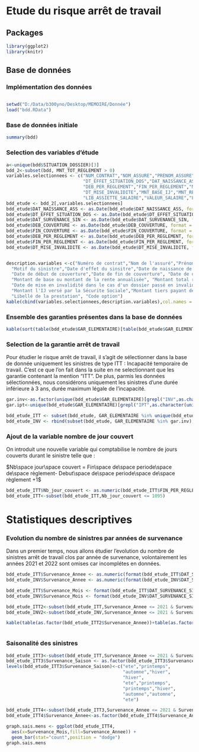 
# Etude du risque arrêt de travail



## Packages
```r
library(ggplot2)
library(knitr)
```

## Base de données

### Implémentation des données

```r

```

```r
setwd("D:/Data/b300yno/Desktop/MEMOIRE/Donnée")
load("bdd.RData")
```
### Base de données initiale
```r
summary(bdd)
```

### Selection des variables d'étude

```r
a<-unique(bdd$SITUATION_DOSSIER)[3]
bdd_2<-subset(bdd, MNT_TOT_REGLEMENT > 0)  
variables.selectionnees <- c("NUM_CONTRAT","NOM_ASSURE","PRENOM_ASSURE","SOC_APERITRICE","GAR_ELEMENTAIRE","MOTIF_SITUATION",
                             "DT_EFFET_SITUATION_DOS","DAT_NAISSANCE_ASS","DAT_SURVENANCE_SIN","DEB_COUVERTURE","FIN_COUVERTURE",
                             "DEB_PER_REGLEMENT","FIN_PER_REGLEMENT","MNT_BASE","MNT_TOT_REGLEMENT","MNT_REVALORISE","NB_J_INDEMNISES",
                             "DT_MISE_INVALIDITE","MNT_BASE_IJ","MNT_REVALORISATION_IJ","MNT_SS_IJ","MNT_TIERS_IJ",
                             "LIB_ASSIETTE_SALAIRE","VALEUR_SALAIRE","LIB_CHOIX_DE_PRESTATION","CD_OPTION")
bdd_etude <- bdd_2[,variables.selectionnees]
bdd_etude$DAT_NAISSANCE_ASS <- as.Date(bdd_etude$DAT_NAISSANCE_ASS, format = "%d/%m/%Y" )
bdd_etude$DT_EFFET_SITUATION_DOS <- as.Date(bdd_etude$DT_EFFET_SITUATION_DOS, format = "%d/%m/%Y" )
bdd_etude$DAT_SURVENANCE_SIN <- as.Date(bdd_etude$DAT_SURVENANCE_SIN, format = "%d/%m/%Y" )
bdd_etude$DEB_COUVERTURE <- as.Date(bdd_etude$DEB_COUVERTURE, format = "%d/%m/%Y" )
bdd_etude$FIN_COUVERTURE <- as.Date(bdd_etude$FIN_COUVERTURE, format = "%d/%m/%Y" )
bdd_etude$DEB_PER_REGLEMENT <- as.Date(bdd_etude$DEB_PER_REGLEMENT, format = "%d/%m/%Y" )
bdd_etude$FIN_PER_REGLEMENT <- as.Date(bdd_etude$FIN_PER_REGLEMENT, format = "%d/%m/%Y" )
bdd_etude$DT_MISE_INVALIDITE <- as.Date(bdd_etude$DT_MISE_INVALIDITE, format = "%d/%m/%Y" )


description.variables <-c("Numéro de contrat","Nom de l'assuré","Prénom de l'assuré","Nom de la société apéritrice","Nom de la garantie élémentaire",
  "Motif du sinistre","Date d'effet du sinsitre","Date de naissance de l'assuré","Date de survenance du sinistre",
  "Date de début de couverture","Date de fin de couverture", "Date de début de la période de réglement", "Date de fin de la période de réglement",
  "Montant de base ou montant de la rente annualisée", "Montant total réglé", "Montant total revalorisé", "Nombre de jours indemnisés",
  "Date de mise en invalidité dans le cas d'un dossier passé en invalidité", "Montant de l'indemnité journaliere", "Montant de l'IJ revalorisée",
  "Montant l'IJ versé par la Sécurite Sociale","Montant tiers payant de l'IJ", "Libellé de l'assiette de salaire", "Montant du salaire brut annuel de l'assuré",
  "Libellé de la prestation", "Code option")
kable(cbind(variables.selectionnees,description.variables),col.names = c("Nom des variables","Description") )
```

### Ensemble des garanties présentes dans la base de données
  
```r
kable(sort(table(bdd_etude$GAR_ELEMENTAIRE)[table(bdd_etude$GAR_ELEMENTAIRE)>100], decreasing = TRUE), col.names = c("Nom de la garantie","Fréquence"))
```  

### Selection de la garantie arrêt de travail
Pour étudier le risque arrêt de travail, il s’agit de sélectionner dans la base de donnée uniquement les sinistres de type ITT : Incapacité temporaire de travail. C’est ce que l’on fait dans la suite en ne selectionnant que les garantie contenant la mention “ITT”. De plus, parmis les données sélectionnées, nous considérons uniquement les sinistres d'une durée inférieure à 3 ans, durée maximum légale de l'incapacité.

```r
gar.inv<-as.factor(unique(bdd_etude$GAR_ELEMENTAIRE)[grepl("INV",as.character(unique(bdd_etude$GAR_ELEMENTAIRE)))])
gar.ipt<-unique(bdd_etude$GAR_ELEMENTAIRE)[grepl("IPT",as.character(unique(bdd_etude$GAR_ELEMENTAIRE)))]

bdd_etude_ITT <- subset(bdd_etude, GAR_ELEMENTAIRE %in% unique(bdd_etude$GAR_ELEMENTAIRE)[grepl("ITT",as.character(unique(bdd_etude$GAR_ELEMENTAIRE)))] )
bdd_etude_INV <- rbind(subset(bdd_etude, GAR_ELEMENTAIRE %in% gar.inv),subset(bdd_etude, GAR_ELEMENTAIRE %in% gar.ipt))

```   

### Ajout de la variable nombre de jour couvert
On introduit une nouvelle variable qui comptabilise le nombre de jours couverts durant le sinistre telle que :

$Nb\space jour\space couvert = Fin\space de\space periode\space de\space règlement- Debut\space de\space periode\space de\space règlement +1$

```r
bdd_etude_ITT$Nb_jour_couvert <- as.numeric(bdd_etude_ITT$FIN_PER_REGLEMENT - bdd_etude_ITT$DEB_PER_REGLEMENT +1)
bdd_etude_ITT<-subset(bdd_etude_ITT,Nb_jour_couvert <= 1095)  

```   

# Statistiques descriptives

### Evolution du nombre de sinistres par années de survenance

Dans un premier temps, nous allons étudier l'evolution du nombre de sinistres arrêt de travail clos par année de survenance, volontairement les années 2021 et 2022 sont omises car incomplétes en données.

```r
bdd_etude_ITT$Survenance_Annee <- as.numeric(format(bdd_etude_ITT$DAT_SURVENANCE_SIN,"%Y"))
bdd_etude_INV$Survenance_Annee <- as.numeric(format(bdd_etude_INV$DAT_SURVENANCE_SIN,"%Y"))

bdd_etude_ITT$Survenance_Mois <- format(bdd_etude_ITT$DAT_SURVENANCE_SIN,"%B")
bdd_etude_INV$Survenance_Mois <- format(bdd_etude_INV$DAT_SURVENANCE_SIN,"%B")

bdd_etude_ITT2<-subset(bdd_etude_ITT,Survenance_Annee <= 2021 & Survenance_Annee>2012)
bdd_etude_INV2<-subset(bdd_etude_INV,Survenance_Annee <= 2021 & Survenance_Annee>2012)

kable(table(as.factor(bdd_etude_ITT2$Survenance_Annee))+table(as.factor(bdd_etude_INV2$Survenance_Annee)),col.names = c("Année de survenance","Nombre de sinistre arrêt de travail"))



``` 

### Saisonalité des sinistres 


```r
bdd_etude_ITT3<-subset(bdd_etude_ITT,Survenance_Annee <= 2021 & Survenance_Annee>2012) 
bdd_etude_ITT3$Survenance_Saison <- as.factor(bdd_etude_ITT3$Survenance_Mois)
levels(bdd_etude_ITT3$Survenance_Saison)<-c("ete","printemps",
                                            "automne","hiver",
                                            "hiver",
                                            "ete","printemps",
                                            "printemps","hiver",
                                            "automne","automne",
                                            "ete")

bdd_etude_ITT4<-subset(bdd_etude_ITT3,Survenance_Annee <= 2021 & Survenance_Annee>2017) 
bdd_etude_ITT4$Survenance_Annee<-as.factor(bdd_etude_ITT4$Survenance_Annee)

graph.sais.mens <- ggplot(bdd_etude_ITT4,
  aes(x=Survenance_Mois,fill=Survenance_Annee)) +
  geom_bar(stat="count",position = "dodge")
graph.sais.mens


``` 








  